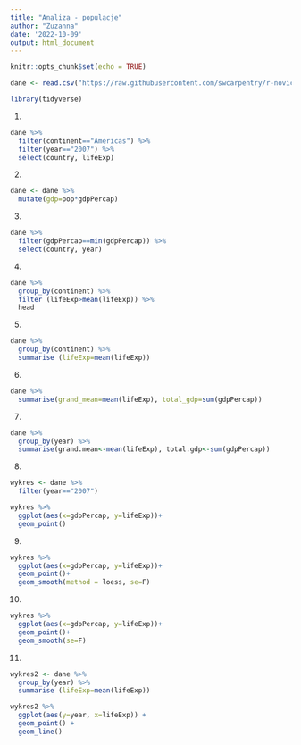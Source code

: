 ---
title: "Analiza - populacje"
author: "Zuzanna"
date: '2022-10-09'
output: html_document
---

```{r setup, include=FALSE}
knitr::opts_chunk$set(echo = TRUE)
```

```{r}
dane <- read.csv("https://raw.githubusercontent.com/swcarpentry/r-novice-gapminder/gh-pages/_episodes_rmd/data/gapminder-FiveYearData.csv", header = T)
```

```{r message=FALSE, warning=FALSE}
library(tidyverse)
```
1)
```{r}
dane %>% 
  filter(continent=="Americas") %>% 
  filter(year=="2007") %>% 
  select(country, lifeExp)
```

2)
```{r}
dane <- dane %>% 
  mutate(gdp=pop*gdpPercap)
```

3)
```{r}
dane %>% 
  filter(gdpPercap==min(gdpPercap)) %>% 
  select(country, year)
```

4)
```{r}
dane %>%
  group_by(continent) %>% 
  filter (lifeExp>mean(lifeExp)) %>% 
  head
```

5)
```{r}
dane %>%
  group_by(continent) %>% 
  summarise (lifeExp=mean(lifeExp))
```

6)
```{r}
dane %>% 
  summarise(grand_mean=mean(lifeExp), total_gdp=sum(gdpPercap))
```

7)
```{r}
dane %>% 
  group_by(year) %>% 
  summarise(grand.mean<-mean(lifeExp), total.gdp<-sum(gdpPercap))
```

8)
```{r}
wykres <- dane %>% 
  filter(year=="2007")
```
```{r}
wykres %>% 
  ggplot(aes(x=gdpPercap, y=lifeExp))+
  geom_point()
```

9)
```{r}
wykres %>% 
  ggplot(aes(x=gdpPercap, y=lifeExp))+
  geom_point()+
  geom_smooth(method = loess, se=F)
```

10)
```{r}
wykres %>% 
  ggplot(aes(x=gdpPercap, y=lifeExp))+
  geom_point()+
  geom_smooth(se=F)
```

11)
```{r}
wykres2 <- dane %>%
  group_by(year) %>% 
  summarise (lifeExp=mean(lifeExp))
```
```{r}
wykres2 %>% 
  ggplot(aes(y=year, x=lifeExp)) +
  geom_point() +
  geom_line()
```

